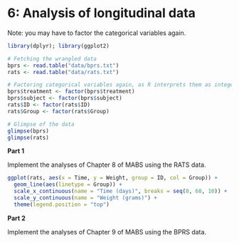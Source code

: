 # 6: Analysis of longitudinal data

Note: you may have to factor the categorical variables again.

```r
library(dplyr); library(ggplot2)

# Fetching the wrangled data
bprs <- read.table("data/bprs.txt")
rats <- read.table("data/rats.txt")

# Factoring categorical variables again, as R interprets them as integers
bprs$treatment <- factor(bprs$treatment)
bprs$subject <- factor(bprs$subject)
rats$ID <- factor(rats$ID)
rats$Group <- factor(rats$Group)

# Glimpse of the data
glimpse(bprs)
glimpse(rats)

```

**Part 1**

Implement the analyses of Chapter 8 of MABS using the RATS data. 

```r

ggplot(rats, aes(x = Time, y = Weight, group = ID, col = Group)) +
  geom_line(aes(linetype = Group)) +
  scale_x_continuous(name = "Time (days)", breaks = seq(0, 60, 10)) +
  scale_y_continuous(name = "Weight (grams)") +
  theme(legend.position = "top")


```


**Part 2**

Implement the analyses of Chapter 9 of MABS using the BPRS data. 

```r

```



